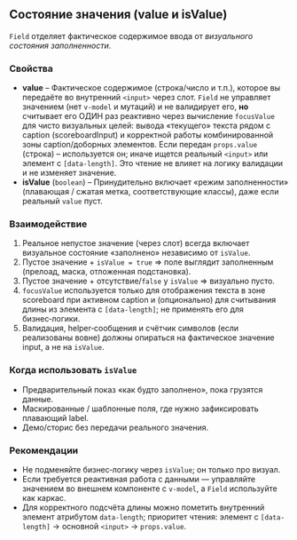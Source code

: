 ## Состояние значения (value и isValue)

`Field` отделяет фактическое содержимое ввода от *визуального состояния заполненности*.

### Свойства

- **value** – Фактическое содержимое (строка/число и т.п.), которое вы передаёте во внутренний `<input>` через слот. `Field` не управляет значением (нет `v-model` и мутаций) и не валидирует его, **но** считывает его ОДИН раз реактивно через вычисление `focusValue` для чисто визуальных целей: вывода «текущего» текста рядом с caption (scoreboardInput) и корректной работы комбинированной зоны caption/доборных элементов. Если передан `props.value` (строка) – используется он; иначе ищется реальный `<input>` или элемент с `[data-length]`. Это чтение не влияет на логику валидации и не изменяет значение.
- **isValue** (`boolean`) – Принудительно включает «режим заполненности» (плавающая / сжатая метка, соответствующие классы), даже если реальный `value` пуст.

### Взаимодействие

1. Реальное непустое значение (через слот) всегда включает визуальное состояние «заполнено» независимо от `isValue`.
2. Пустое значение + `isValue = true` ⇒ поле выглядит заполненным (прелоад, маска, отложенная подстановка).
3. Пустое значение + отсутствие/`false` у `isValue` ⇒ визуально пусто.
4. `focusValue` используется только для отображения текста в зоне scoreboard при активном caption и (опционально) для считывания длины из элемента с `[data-length]`; не применять его для бизнес‑логики.
5. Валидация, helper‑сообщения и счётчик символов (если реализованы вовне) должны опираться на фактическое значение input, а не на `isValue`.

### Когда использовать `isValue`

- Предварительный показ «как будто заполнено», пока грузятся данные.
- Маскированные / шаблонные поля, где нужно зафиксировать плавающий label.
- Демо/сторис без передачи реального значения.

### Рекомендации

- Не подменяйте бизнес‑логику через `isValue`; он только про визуал.
- Если требуется реактивная работа с данными — управляйте значением во внешнем компоненте с `v-model`, а `Field` используйте как каркас.
- Для корректного подсчёта длины можно пометить внутренний элемент атрибутом `data-length`; приоритет чтения: элемент с `[data-length]` → основной `<input>` → `props.value`.
